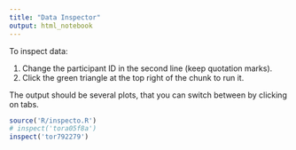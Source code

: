 ```yaml
---
title: "Data Inspector"
output: html_notebook
---
```


To inspect data:

1.  Change the participant ID in the second line (keep quotation marks).
2.  Click the green triangle at the top right of the chunk to run it.

The output should be several plots, that you can switch between by clicking on tabs.

```r
source('R/inspecto.R')
# inspect('tora05f8a')
inspect('tor792279')
```

